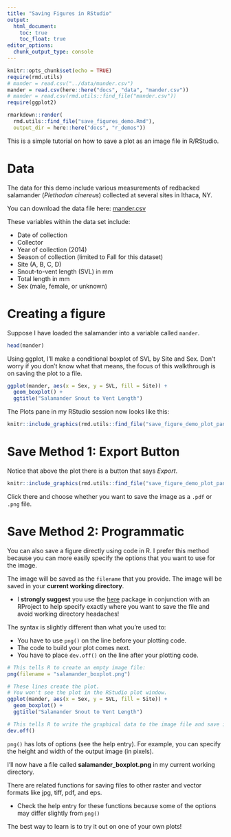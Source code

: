 ```yaml
---
title: "Saving Figures in RStudio"
output:
  html_document:
    toc: true
    toc_float: true
editor_options: 
  chunk_output_type: console
---
```


```r
knitr::opts_chunk$set(echo = TRUE)
require(rmd.utils)
# mander = read.csv("../data/mander.csv")
mander = read.csv(here::here("docs", "data", "mander.csv"))
# mander = read.csv(rmd.utils::find_file("mander.csv"))
require(ggplot2)
```

```r

rmarkdown::render(
  rmd.utils::find_file("save_figures_demo.Rmd"),
  output_dir = here::here("docs", "r_demos"))

```



This is a simple tutorial on how to save a plot as an image file in R/RStudio.


# Data

The data for this demo include various measurements of redbacked salamander (*Plethodon cinereus*) collected at several sites in Ithaca, NY.

You can download the data file here:
<a href="../data/mander.csv">mander.csv</a>


These variables within the data set include:

- Date of collection
- Collector
- Year of collection (2014)
- Season of collection (limited to Fall for this dataset)
- Site (A, B, C, D)
- Snout-to-vent length (SVL) in mm
- Total length in mm
- Sex (male, female, or unknown)



# Creating a figure

Suppose I have loaded the salamander into a variable called `mander`.

```r
head(mander)
```


Using ggplot, I'll make a conditional boxplot of SVL by Site and Sex. Don't worry if you don't know what that means, the focus of this walkthrough is on saving the plot to a file.


```r
ggplot(mander, aes(x = Sex, y = SVL, fill = Site)) + 
  geom_boxplot() + 
  ggtitle("Salamander Snout to Vent Length")
```



The Plots pane in my RStudio session now looks like this:

```r
knitr::include_graphics(rmd.utils::find_file("save_figure_demo_plot_pane.PNG"))
```



# Save Method 1: Export Button

Notice that above the plot there is a button that says *Export*.

```r
knitr::include_graphics(rmd.utils::find_file("save_figure_demo_plot_pane_export_button.PNG"))
```

Click there and choose whether you want to save the image as a `.pdf` or `.png` file.


# Save Method 2: Programmatic

You can also save a figure directly using code in R.  I prefer this method because you can more easily specify the options that you want to use for the image.

The image will be saved as the `filename` that you provide.  The image will be saved in your **current working directory**.

- I **strongly suggest** you use the 
<a href="https://github.com/jennybc/here_here">here</a>
package in conjunction with an RProject to help specify exactly where you want to save the file and avoid working directory headaches!

The syntax is slightly different than what you're used to:

- You have to use `png()` on the line before your plotting code.
- The code to build your plot comes next.
- You have to place `dev.off()` on the line after your plotting code.


```r

# This tells R to create an empty image file:
png(filename = "salamander_boxplot.png")

# These lines create the plot.
# You won't see the plot in the RStudio plot window.
ggplot(mander, aes(x = Sex, y = SVL, fill = Site)) + 
  geom_boxplot() + 
  ggtitle("Salamander Snout to Vent Length")

# This tells R to write the graphical data to the image file and save it.
dev.off()
```

`png()` has lots of options (see the help entry).  For example, you can specify the height and width of the output image (in pixels).

I'll now have a file called **salamander_boxplot.png** in my current working directory.

There are related functions for saving files to other raster and vector formats like jpg, tiff, pdf, and eps.

- Check the help entry for these functions because some of the options may differ slightly from `png()`


The best way to learn is to try it out on one of your own plots!


